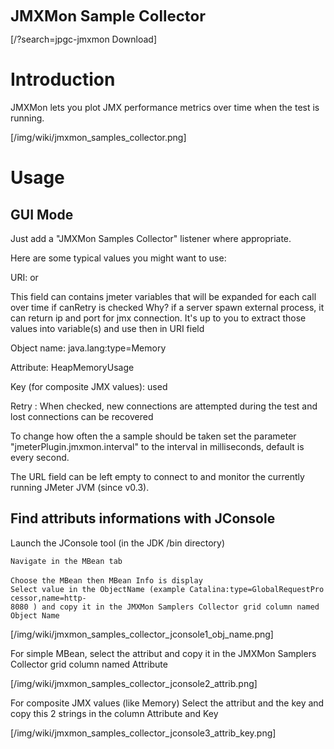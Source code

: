 <font size="5"><B>JMXMon Sample Collector</B></font>

<span class=''>[/?search=jpgc-jmxmon <i class='fa fa-download'></i> Download]</span>

=Introduction=
JMXMon lets you plot JMX performance metrics over time when the test is running.


[/img/wiki/jmxmon_samples_collector.png]

=Usage=
==GUI Mode==
Just add a "JMXMon Samples Collector" listener where appropriate.

Here are some typical values you might want to use:

URI: {{{service:jmx:rmi:///jndi/rmi://YOURHOST:6969/jmxrmi}}}
or
{{{service:jmx:rmi://YOURHOST:JMX_PORT/jndi/rmi://YOURHOST:JMX_PORT/jmxrmi}}}

This field can contains jmeter variables that will be expanded for each call over time if canRetry is checked
Why? if a server spawn external process, it can return ip and port for jmx connection. It's up to you to extract those values into variable(s) and use then in URI field

Object name: java.lang:type=Memory

Attribute: HeapMemoryUsage

Key (for composite JMX values): used

Retry : When checked, new connections are attempted during the test and lost connections can be recovered

To change how often the a sample should be taken set the parameter "jmeterPlugin.jmxmon.interval" to the interval in milliseconds, default is every second.

The URL field can be left empty to connect to and monitor the currently running JMeter JVM (since v0.3).

==Find attributs informations with JConsole==
Launch the JConsole tool (in the JDK /bin directory)
 
 Navigate in the MBean tab
 
 Choose the MBean then MBean Info is display
 Select value in the ObjectName (example Catalina:type=GlobalRequestProcessor,name=http-8080 ) and copy it in the JMXMon Samplers Collector grid column named Object Name

[/img/wiki/jmxmon_samples_collector_jconsole1_obj_name.png] 

For simple MBean, select the attribut and copy it in the JMXMon Samplers Collector grid column named Attribute

[/img/wiki/jmxmon_samples_collector_jconsole2_attrib.png] 

For composite JMX values (like Memory)
Select the attribut and the key and copy this 2 strings in the column Attribute and Key

[/img/wiki/jmxmon_samples_collector_jconsole3_attrib_key.png] 


  